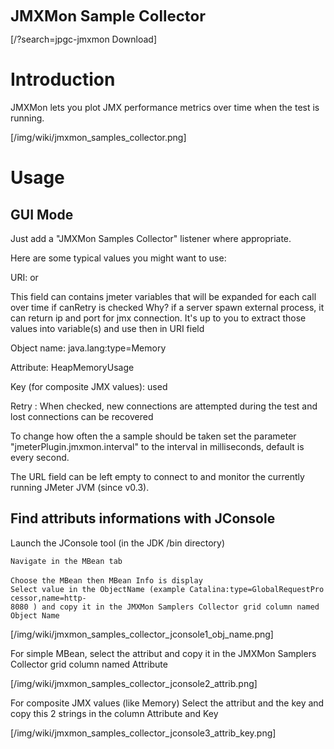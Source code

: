 <font size="5"><B>JMXMon Sample Collector</B></font>

<span class=''>[/?search=jpgc-jmxmon <i class='fa fa-download'></i> Download]</span>

=Introduction=
JMXMon lets you plot JMX performance metrics over time when the test is running.


[/img/wiki/jmxmon_samples_collector.png]

=Usage=
==GUI Mode==
Just add a "JMXMon Samples Collector" listener where appropriate.

Here are some typical values you might want to use:

URI: {{{service:jmx:rmi:///jndi/rmi://YOURHOST:6969/jmxrmi}}}
or
{{{service:jmx:rmi://YOURHOST:JMX_PORT/jndi/rmi://YOURHOST:JMX_PORT/jmxrmi}}}

This field can contains jmeter variables that will be expanded for each call over time if canRetry is checked
Why? if a server spawn external process, it can return ip and port for jmx connection. It's up to you to extract those values into variable(s) and use then in URI field

Object name: java.lang:type=Memory

Attribute: HeapMemoryUsage

Key (for composite JMX values): used

Retry : When checked, new connections are attempted during the test and lost connections can be recovered

To change how often the a sample should be taken set the parameter "jmeterPlugin.jmxmon.interval" to the interval in milliseconds, default is every second.

The URL field can be left empty to connect to and monitor the currently running JMeter JVM (since v0.3).

==Find attributs informations with JConsole==
Launch the JConsole tool (in the JDK /bin directory)
 
 Navigate in the MBean tab
 
 Choose the MBean then MBean Info is display
 Select value in the ObjectName (example Catalina:type=GlobalRequestProcessor,name=http-8080 ) and copy it in the JMXMon Samplers Collector grid column named Object Name

[/img/wiki/jmxmon_samples_collector_jconsole1_obj_name.png] 

For simple MBean, select the attribut and copy it in the JMXMon Samplers Collector grid column named Attribute

[/img/wiki/jmxmon_samples_collector_jconsole2_attrib.png] 

For composite JMX values (like Memory)
Select the attribut and the key and copy this 2 strings in the column Attribute and Key

[/img/wiki/jmxmon_samples_collector_jconsole3_attrib_key.png] 


  